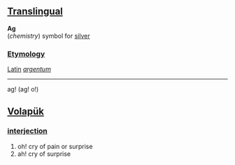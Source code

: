==[[Translingual]]==


'''Ag'''<br>(''chemistry'') symbol for [[silver]]

===[[Etymology]]===
[[Latin]] ''[[argentum]]''

----

ag! (ag! o!) 
==[[Volapük]]==
=== [[interjection]] ===
# oh! cry of pain or surprise
# ah! cry of surprise